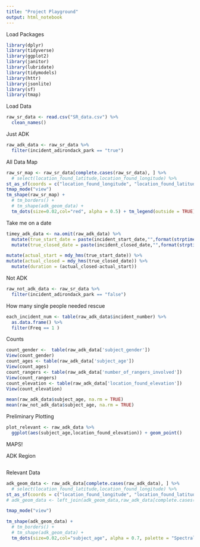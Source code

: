 ---
title: "Project Playground"
output: html_notebook
---


Load Packages
```{r Load Packages}
library(dplyr)
library(tidyverse)
library(ggplot2)
library(janitor)
library(lubridate)
library(tidymodels)
library(httr)
library(jsonlite)
library(sf)
library(tmap)
```


Load Data
```{r Load Data}
raw_sr_data <- read.csv("SR_data.csv") %>%
  clean_names()
```

Just ADK
```{r}
raw_adk_data <- raw_sr_data %>%
  filter(incident_adirondack_park == "true")
```

All Data Map
```{r}
raw_sr_map <- raw_sr_data[complete.cases(raw_sr_data), ] %>%
  # select(location_found_latitude,location_found_longitude) %>%
st_as_sf(coords = c("location_found_longitude", "location_found_latitude"), crs = 4326)
tmap_mode("view")
tm_shape(raw_sr_map) +
  # tm_borders() +
  # tm_shape(adk_geom_data) +
  tm_dots(size=0.02,col="red", alpha = 0.5) + tm_legend(outside = TRUE) #tm_text("Locations of Incidents in New York State that Required Ranger Assistance")
```


Take me on a date
```{r}
timey_adk_data <- na.omit(raw_adk_data) %>%
  mutate(true_start_date = paste(incident_start_date,"",format(strptime(incident_start_time, "%I:%M %p"), "%H:%M:00"))) %>%
  mutate(true_closed_date = paste(incident_closed_date,"",format(strptime(incident_closed_time, "%I:%M %p"), "%H:%M:00"))) %>%

mutate(actual_start = mdy_hms(true_start_date)) %>%
mutate(actual_closed = mdy_hms(true_closed_date)) %>%
  mutate(duration = (actual_closed-actual_start))
```


Not ADK
```{r}
raw_not_adk_data <- raw_sr_data %>%
  filter(incident_adirondack_park == "false")
```

How many single people needed rescue
```{r}
each_incident_num <- table(raw_adk_data$incident_number) %>%
  as.data.frame() %>%
  filter(Freq == 1 )
```


Counts
```{r}
count_gender <-  table(raw_adk_data['subject_gender'])
View(count_gender)
count_ages <- table(raw_adk_data['subject_age'])
View(count_ages)
count_rangers <- table(raw_adk_data['number_of_rangers_involved'])
View(count_rangers)
count_elevation <- table(raw_adk_data['location_found_elevation'])
View(count_elevation)
```


```{r}
mean(raw_adk_data$subject_age, na.rm = TRUE)
mean(raw_not_adk_data$subject_age, na.rm = TRUE)
```


Preliminary Plotting
```{r}
plot_relevant <- raw_adk_data %>%
  ggplot(aes(subject_age,location_found_elevation)) + geom_point()
```



MAPS!

ADK Region
```{r}

```


Relevant Data
```{r}
adk_geom_data <- raw_adk_data[complete.cases(raw_adk_data), ] %>%
  # select(location_found_latitude,location_found_longitude) %>%
st_as_sf(coords = c("location_found_longitude", "location_found_latitude"), crs = 4326) 
# adk_geom_data <- left_join(adk_geom_data,raw_adk_data[complete.cases(raw_adk_data), ],by=c("code")) 

tmap_mode("view")

tm_shape(adk_geom_data) +
  # tm_borders() +
  # tm_shape(adk_geom_data) +
  tm_dots(size=0.02,col="subject_age", alpha = 0.7, palette = "Spectral")

```

